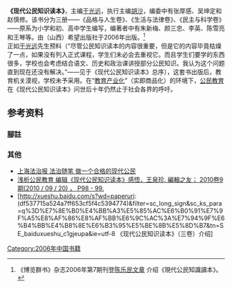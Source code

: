 '''《现代公民知识读本》'''，主编[[于光远|于光远]]，执行主编[[胡沙_(教育活动家)|胡沙]]，编委中有张厚感、吴坤定和赵慎修。该书分为三册——《品格与人生卷》、《生活与法律卷》、《民主与科学卷》——原系为小学和初、高中学生编写，编著者中有朱新梅、颜三忠、李英、陈雪亮和王琴等。由（山西）希望出版社于2006年出版。<ref>《博览群书》杂志2006年第7期刊登[http://www.xiexingcun.com/Bolanqunshu/blqs2006/blqs20060722.html 陈乐民文章] {{Wayback|url=http://www.xiexingcun.com/Bolanqunshu/blqs2006/blqs20060722.html |date=20160603183952 }}介绍《現代公民知識讀本》。</ref><br />

正如[[于光远|于光远]]先生预料（“尽管公民知识读本的内容很重要，但是它的内容毕竟枯燥了一点，如果没有列入正式课程，学生们未必会去重视它。而且学生们要学的东西很多，学校也会考虑结合语文、历史和政治课讲授部分公民知识。我认为这个问题直到现在还没有解决。”——见于《现代公民知识读本》总序），这套书出版后，教育机关漠视，学校未予采用。在“[[商品化|教育产业化]]”（实即商品化）的环境下，[[公民教育|公民教育]]在《现代公民知识读本》问世后十年仍然止于社会各界的呼吁。

==参考资料==
===腳註===
{{reflist}}

===其他===
*[https://web.archive.org/web/20160624074947/http://old.jfdaily.com/gb/jfxww/xlbk/shfzb/node4212/node4225/userobject1ai1434011.html 上海法治报 法治随笔 做一个合格的现代公民]
*[http://www.nssd.org/articles/article_detail.aspx?id=35272702 浅析公民教育 编辑《现代公民知识读本》感悟，王泉珍. 編輯之友； 2010卷9期(2010 / 09 / 20) ， P98 - 99.] {{Wayback|url=http://www.nssd.org/articles/article_detail.aspx?id=35272702 |date=20160924035549 }}
*[http://xueshu.baidu.com/s?wd=paperuri:(df537715a524a7ff653cf5f4c5394774)&filter=sc_long_sign&sc_ks_para=q%3D%E7%8E%B0%E4%BB%A3%E5%85%AC%E6%B0%91%E7%9F%A5%E8%AF%86%E8%AF%BB%E6%9C%AC%3A%E7%94%9F%E6%B4%BB%E4%B8%8E%E6%B3%95%E5%BE%8B%E5%8D%B7&tn=SE_baiduxueshu_c1gjeupa&ie=utf-8 《现代公民知识读本》（三卷）介绍]

[[Category:2006年中国书籍|Category:2006年中国书籍]]